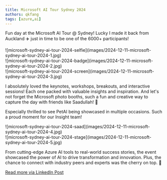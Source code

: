 ```yaml
---
title: Microsoft AI Tour Sydney 2024
authors: qkfang
tags: [azure,ai]
---
```



Fun day at the Microsoft AI Tour @ Sydney! Lucky I made it back from Auckland ✈️ just in time to be one of the 6000+ participants! 

<div className="img-grid">
  <div className="img-item">
    ![microsoft-sydney-ai-tour-2024-selfie](images/2024-12-11-microsoft-sydney-ai-tour-2024-1.jpg)
  </div>
  <div className="img-item">
    ![microsoft-sydney-ai-tour-2024-badge](images/2024-12-11-microsoft-sydney-ai-tour-2024-2.jpg)
  </div>
  <div className="img-item">
    ![microsoft-sydney-ai-tour-2024-screen](images/2024-12-11-microsoft-sydney-ai-tour-2024-3.jpg)
  </div>
</div>

I absolutely loved the keynotes, workshops, breakouts, and interactive sessions! Each one packed with valuable insights and inspiration. And let's not forget the Microsoft photo booths, such a fun and creative way to capture the day with friends like Saadullah! 📸

Especially thrilled to see PetAI being showcased in multiple occasions. Such a proud moment for our Insight team! 

<div className="img-grid">
  <div className="img-item">
    ![microsoft-sydney-ai-tour-2024-saad](images/2024-12-11-microsoft-sydney-ai-tour-2024-4.jpg)
  </div>
  <div className="img-item">
    ![microsoft-sydney-ai-tour-2024-stage](images/2024-12-11-microsoft-sydney-ai-tour-2024-5.jpg)
  </div>
</div>

From cutting-edge Azure AI tools to real-world success stories, the event showcased the power of AI to drive transformation and innovation. Plus, the chance to connect with industry peers and experts was the cherry on top. 🍒


<a href="https://www.linkedin.com/posts/qkfang_microsoftaitour-activity-7272541404424249344-kQVL" target="_blank">Read more via LinkedIn Post</a>
